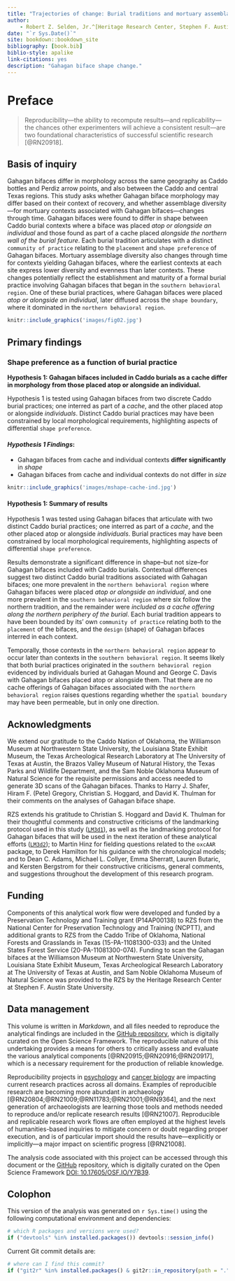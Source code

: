 ```yaml
--- 
title: "Trajectories of change: Burial traditions and mortuary assemblage diversity in the ancestral Caddo area of the American Southeast"
author: 
    - Robert Z. Selden, Jr.^[Heritage Research Center, Stephen F. Austin State University; Department of Biology, Stephen F. Austin State University; and Cultural Heritage Department, Jean Monnet University, zselden@sfasu.edu] and John E. Dockall^[Cox|McClain Environmental Consulting, Inc.]
date: "`r Sys.Date()`"
site: bookdown::bookdown_site
bibliography: [book.bib]
biblio-style: apalike
link-citations: yes
description: "Gahagan biface shape change."
---
```


# Preface {-}

>Reproducibility---the ability to recompute results---and replicability---the chances other experimenters will achieve a consistent result---are two foundational characteristics of successful scientific research [@RN20918].

## Basis of inquiry

Gahagan bifaces differ in morphology across the same geography as Caddo bottles and Perdiz arrow points, and also between the Caddo and central Texas regions. This study asks whether Gahagan biface morphology may differ based on their context of recovery, and whether assemblage diversity---for mortuary contexts associated with Gahagan bifaces---changes through time. Gahagan bifaces were found to differ in shape between Caddo burial contexts where a biface was placed _atop or alongside an individual_ and those found as part of a cache placed _alongside the northern wall of the burial feature_. Each burial tradition articulates with a distinct `community of practice` relating to the `placement` and `shape preference` of Gahagan bifaces. Mortuary assemblage diversity also changes through time for contexts yielding Gahagan bifaces, where the earliest contexts at each site express lower diversity and evenness than later contexts. These changes potentially reflect the establishment and maturity of a formal burial practice involving Gahagan bifaces that began in the `southern behavioral region`. One of these burial practices, where Gahagan bifaces were placed _atop or alongside an individual_, later diffused across the `shape boundary`, where it dominated in the `northern behavioral region`.

```r
knitr::include_graphics('images/fig02.jpg')
```

## Primary findings

### Shape preference as a function of burial practice

**Hypothesis 1: Gahagan bifaces included in Caddo burials as a cache differ in morphology from those placed atop or alongside an individual.**

Hypothesis 1 is tested using Gahagan bifaces from two discrete Caddo burial practices; one interred as part of a _cache_, and the other placed atop or alongside _individuals_. Distinct Caddo burial practices may have been constrained by local morphological requirements, highlighting aspects of differential `shape preference`.

#### _Hypothesis 1 Findings_:

- Gahagan bifaces from cache and individual contexts **differ significantly** in _shape_
- Gahagan bifaces from cache and individual contexts do not differ in _size_

```r
knitr::include_graphics('images/mshape-cache-ind.jpg')
```

#### Hypothesis 1: Summary of results

Hypothesis 1 was tested using Gahagan bifaces that articulate with two distinct Caddo burial practices; one interred as part of a _cache_, and the other placed atop or alongside _individuals_. Burial practices may have been constrained by local morphological requirements, highlighting aspects of differential `shape preference`.

Results demonstrate a significant difference in shape--but not size--for Gahagan bifaces included with Caddo burials. Contextual differences suggest two distinct Caddo burial traditions associated with Gahagan bifaces; one more prevalent in the `northern behavioral region` where Gahagan bifaces were placed _atop or alongside an individual_, and one more prevalent in the `southern behavioral region` where six follow the northern tradition, and the remainder were _included as a cache offering along the northern periphery of the burial_. Each burial tradition appears to have been bounded by its' own `community of practice` relating both to the `placement` of the bifaces, and the `design` (shape) of Gahagan bifaces interred in each context.

Temporally, those contexts in the `northern behavioral region` appear to occur later than contexts in the `southern behavioral region`. It seems likely that both burial practices originated in the `southern behavioral region` evidenced by individuals buried at Gahagan Mound and George C. Davis with Gahagan bifaces placed atop or alongside them. That there are no cache offerings of Gahagan bifaces associated with the `northern behavioral region` raises questions regarding whether the `spatial boundary` may have been permeable, but in only one direction.

## Acknowledgments {-}

We extend our gratitude to the Caddo Nation of Oklahoma, the Williamson Museum at Northwestern State University, the Louisiana State Exhibit Museum, the Texas Archeological Research Laboratory at The University of Texas at Austin, the Brazos Valley Museum of Natural History, the Texas Parks and Wildlife Department, and the Sam Noble Oklahoma Museum of Natural Science for the requisite permissions and access needed to generate 3D scans of the Gahagan bifaces. Thanks to Harry J. Shafer, Hiram F. (Pete) Gregory, Christian S. Hoggard, and David K. Thulman for their comments on the analyses of Gahagan biface shape. 

RZS extends his gratitude to Christian S. Hoggard and David K. Thulman for their thoughtful comments and constructive criticisms of the landmarking protocol used in this study ([`LM3d1`](https://github.com/aksel-blaise/gahaganmorph2/blob/master/analysis/landmarking-protocol.md)), as well as the landmarking protocol for Gahagan bifaces that will be used in the next iteration of these analytical efforts ([`LM3d2`](https://github.com/seldenlab/gahaganmorph.3/blob/main/lm3d2/03-landmarking-protocol.Rmd)); to Martin Hinz for fielding questions related to the `oxcAAR` package, to Derek Hamilton for his guidance with the chronological models; and to Dean C. Adams, Michael L. Collyer, Emma Sherratt, Lauren Butaric, and Kersten Bergstrom for their constructive criticisms, general comments, and suggestions throughout the development of this research program.

## Funding {-}

Components of this analytical work flow were developed and funded by a Preservation Technology and Training grant (P14AP00138) to RZS from the National Center for Preservation Technology and Training (NCPTT), and additional grants to RZS from the Caddo Tribe of Oklahoma, National Forests and Grasslands in Texas (15-PA-11081300-033) and the United States Forest Service (20-PA-11081300-074). Funding to scan the Gahagan bifaces at the Williamson Museum at Northwestern State University, Louisiana State Exhibit Museum, Texas Archeological Research Laboratory at The University of Texas at Austin, and Sam Noble Oklahoma Museum of Natural Science was provided to the RZS by the Heritage Research Center at Stephen F. Austin State University.

## Data management {-}

This volume is written in _Markdown_, and all files needed to reproduce the analytical findings are included in the [GitHub repository](https://github.com/seldenlab/gahaganmorph.3), which is digitally curated on the Open Science Framework. The reproducible nature of this undertaking provides a means for others to critically assess and evaluate the various analytical components [@RN20915;@RN20916;@RN20917], which is a necessary requirement for the production of reliable knowledge.

Reproducibility projects in [psychology](https://osf.io/ezcuj/) and [cancer biology](https://www.cos.io/rpcb) are impacting current research practices across all domains. Examples of reproducible research are becoming more abundant in archaeology [@RN20804;@RN21009;@RN11783;@RN21001;@RN9364], and the next generation of archaeologists are learning those tools and methods needed to reproduce and/or replicate research results [@RN21007]. Reproducible and replicable research work flows are often employed at the highest levels of humanities-based inquiries to mitigate concern or doubt regarding proper execution, and is of particular import should the results have---explicitly or implicitly---a major impact on scientific progress [@RN21008].

The analysis code associated with this project can be accessed through this document or the [GitHub](https://github.com/seldenlab/gahaganmorph.3) repository, which is digitally curated on the Open Science Framework [DOI: 10.17605/OSF.IO/Y7B39](https://osf.io/y7b39/).

## Colophon {-}

This version of the analysis was generated on `r Sys.time()` using the following computational environment and dependencies: 

```r
# which R packages and versions were used?
if ("devtools" %in% installed.packages()) devtools::session_info()
```

Current Git commit details are:

```r
# where can I find this commit? 
if ("git2r" %in% installed.packages() & git2r::in_repository(path = ".")) git2r::repository(here::here())  
```
